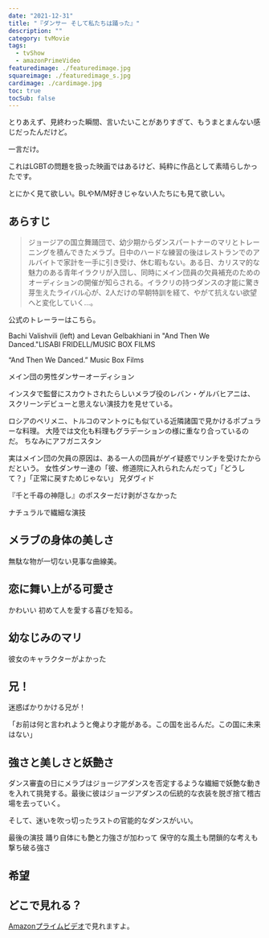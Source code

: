 ```yaml
---
date: "2021-12-31"
title: "『ダンサー そして私たちは踊った』"
description: ""
category: tvMovie
tags:
  - tvShow
  - amazonPrimeVideo
featuredimage: ./featuredimage.jpg
squareimage: ./featuredimage_s.jpg
cardimage: ./cardimage.jpg
toc: true
tocSub: false
---
```



とりあえず、見終わった瞬間、言いたいことがありすぎて、もうまとまんない感じだったんだけど。

一言だけ。

これはLGBTの問題を扱った映画ではあるけど、純粋に作品として素晴らしかったです。

とにかく見て欲しい。BLやM/M好きじゃない人たちにも見て欲しい。

## あらすじ

<Blockquote srcName="ダンサー そして私たちは踊った" srcURL="https://amzn.to/3uDilq5">
ジョージアの国立舞踊団で、幼少期からダンスパートナーのマリとトレーニングを積んできたメラブ。日中のハードな練習の後はレストランでのアルバイトで家計を一手に引き受け、休む暇もない。ある日、カリスマ的な魅力のある青年イラクリが入団し、同時にメイン団員の欠員補充のためのオーディションの開催が知らされる。イラクリの持つダンスの才能に驚き芽生えたライバル心が、2人だけの早朝特訓を経て、やがて抗えない欲望へと変化していく…。
</Blockquote>

公式のトレーラーはこちら。

Bachi Valishvili (left) and Levan Gelbakhiani in "And Then We Danced."LISABI FRIDELL/MUSIC BOX FILMS

“And Then We Danced.” Music Box Films

<Youtube id="2OutKsglBpY" />

メイン団の男性ダンサーオーディション

インスタで監督にスカウトされたらしいメラブ役のレバン・ゲルバヒアニは、スクリーンデビューと思えない演技力を見せている。

ロシアのペリメニ、トルコのマントゥにも似ている近隣諸国で見かけるポプュラーな料理。
大陸では文化も料理もグラデーションの様に重なり合っているのだ。
ちなみにアフガニスタン

実はメイン団の欠員の原因は、ある一人の団員がゲイ疑惑でリンチを受けたからだという。
女性ダンサー達の「彼、修道院に入れられたんだって」「どうして？」「正常に戻すためじゃない」
兄ダヴィド

『千と千尋の神隠し』のポスターだけ剥がさなかった

ナチュラルで繊細な演技

## メラブの身体の美しさ

無駄な物が一切ない見事な曲線美。

## 恋に舞い上がる可愛さ

かわいい
初めて人を愛する喜びを知る。

## 幼なじみのマリ

彼女のキャラクターがよかった

## 兄！

迷惑ばかりかける兄が！

「お前は何と言われようと俺より才能がある。この国を出るんだ。この国に未来はない」

## 強さと美しさと妖艶さ

ダンス審査の日にメラブはジョージアダンスを否定するような繊細で妖艶な動きを入れて挑発する。最後に彼はジョージアダンスの伝統的な衣装を脱ぎ捨て稽古場を去っていく。

そして、迷いを吹っ切ったラストの官能的なダンスがいい。

最後の演技
踊り自体にも艶と力強さが加わって
保守的な風土も閉鎖的な考えも撃ち破る強さ

## 希望

## どこで見れる？

[Amazonプライムビデオ](https://amzn.to/3uDilq5)で見れますよ。

<Amazon
  asin="B08F3V3T8Y"
  title="ダンサー そして私たちは踊った"
  url="https://amzn.to/3uDilq5"
  primeVideo
/>
